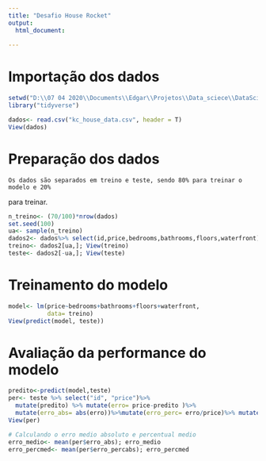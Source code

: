 ```yaml
---
title: "Desafio House Rocket"
output:
  html_document:
    
---
```


# Importação dos dados
```r
setwd("D:\\07 04 2020\\Documents\\Edgar\\Projetos\\Data_sciece\\DataScience_projects\\Vendas_casa")
library("tidyverse")

dados<- read.csv("kc_house_data.csv", header = T)
View(dados)
```

# Preparação dos dados
    Os dados são separados em treino e teste, sendo 80% para treinar o modelo e 20%
 para treinar.
```r
n_treino<- (70/100)*nrow(dados)
set.seed(100)
ua<- sample(n_treino)
dados2<- dados%>% select(id,price,bedrooms,bathrooms,floors,waterfront)
treino<- dados2[ua,]; View(treino)
teste<- dados2[-ua,]; View(teste)
```

# Treinamento do modelo
```r

model<- lm(price~bedrooms+bathrooms+floors+waterfront,
           data= treino)
View(predict(model, teste))

```

# Avaliação da performance do modelo
```r
predito<-predict(model,teste)
per<- teste %>% select("id", "price")%>%
  mutate(predito) %>% mutate(erro= price-predito )%>%
  mutate(erro_abs= abs(erro))%>%mutate(erro_perc= erro/price)%>% mutate(erro_percabs= abs(erro_perc))
View(per)

# Calculando o erro medio absoluto e percentual medio
erro_medio<- mean(per$erro_abs); erro_medio
erro_percmed<- mean(per$erro_percabs); erro_percmed

```






